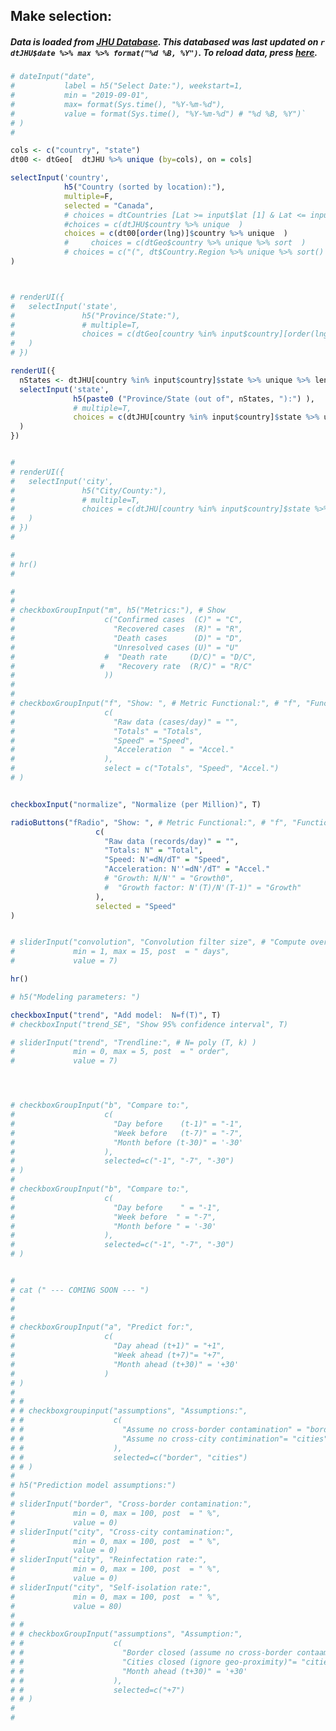 <!-- # covid.0.selection.Rmd -->


## Make selection: {.sidebar}

  
##### Data is loaded  from [JHU Database](https://coronavirus.jhu.edu/map.html). This databased  was last updated on  `r dtJHU$date %>% max %>% format("%d %B, %Y")`. To reload data, press [here](https://itrack.shinyapps.io/covid/).

<!-- ##### The [JHU Database](https://coronavirus.jhu.edu/map.html) was last updated on  `r dtJHU$date %>% max %>% format("%d %B, %Y")`.  -->
<!-- ##### To reload data from this databasse, press [here](https://itrack.shinyapps.io/covid/). -->


<!-- #### Make Selection: -->
<!-- ####  Date:`r format(Sys.time(), "%d %B, %Y")`. -->

```r

# dateInput("date",
#           label = h5("Select Date:"), weekstart=1,
#           min = "2019-09-01",
#           max= format(Sys.time(), "%Y-%m-%d"), 
#           value = format(Sys.time(), "%Y-%m-%d") # "%d %B, %Y")`
# )
# 

cols <- c("country", "state") 
dt00 <- dtGeo[  dtJHU %>% unique (by=cols), on = cols]

selectInput('country',
            h5("Country (sorted by location):"),
            multiple=F,
            selected = "Canada",
            # choices = dtCountries [Lat >= input$lat [1] & Lat <= input$lat  [2] & Long >= input$long [1] & Long <= input$long [2] ]
            #choices = c(dtJHU$country %>% unique  ) 
            choices = c(dt00[order(lng)]$country %>% unique  ) 
            #     choices = c(dtGeo$country %>% unique %>% sort  ) 
            # choices = c("(", dt$Country.Region %>% unique %>% sort() )
)



# renderUI({
#   selectInput('state',
#               h5("Province/State:"),
#               # multiple=T,
#               choices = c(dtGeo[country %in% input$country][order(lng)]$state %>% unique %>% sort() )
#   )
# })

renderUI({
  nStates <- dtJHU[country %in% input$country]$state %>% unique %>% length
  selectInput('state',
              h5(paste0 ("Province/State (out of", nStates, "):") ),
              # multiple=T,
              choices = c(dtJHU[country %in% input$country]$state %>% unique %>% sort() )
  )
})


# 
# renderUI({
#   selectInput('city',
#               h5("City/County:"),
#               # multiple=T,
#               choices = c(dtJHU[country %in% input$country]$state %>% unique %>% sort() )
#   )
# })
# 

# 
# hr()
# 

# 
# 
# checkboxGroupInput("m", h5("Metrics:"), # Show
#                    c("Confirmed cases  (C)" = "C",
#                      "Recovered cases  (R)" = "R",
#                      "Death cases      (D)" = "D",
#                      "Unresolved cases (U)" = "U"
#                    #  "Death rate     (D/C)" = "D/C",
#                   #   "Recovery rate  (R/C)" = "R/C"
#                    ))
# 
# 
# checkboxGroupInput("f", "Show: ", # Metric Functional:", # "f", "Functionals:", Show Compute
#                    c(
#                      "Raw data (cases/day)" = "",
#                      "Totals" = "Totals",
#                      "Speed" = "Speed",
#                      "Acceleration  " = "Accel."
#                    ),
#                    select = c("Totals", "Speed", "Accel.")
# )


checkboxInput("normalize", "Normalize (per Million)", T)

radioButtons("fRadio", "Show: ", # Metric Functional:", # "f", "Functionals:", Show Compute
                   c(
                     "Raw data (records/day)" = "",
                     "Totals: N" = "Total",
                     "Speed: N'=dN/dT" = "Speed",
                     "Acceleration: N''=dN'/dT" = "Accel."
                     # "Growth: N/N'" = "Growth0",
                     #  "Growth factor: N'(T)/N'(T-1)" = "Growth"
                   ),
                   selected = "Speed"
)


# sliderInput("convolution", "Convolution filter size", # "Compute over:", #Averaging  window size
#             min = 1, max = 15, post  = " days",
#             value = 7)

hr()

# h5("Modeling parameters: ")

checkboxInput("trend", "Add model:  N=f(T)", T)
# checkboxInput("trend_SE", "Show 95% confidence interval", T)

# sliderInput("trend", "Trendline:", # N= poly (T, k) )
#             min = 0, max = 5, post  = " order",
#             value = 7)




# checkboxGroupInput("b", "Compare to:",
#                    c(
#                      "Day before    (t-1)" = "-1",
#                      "Week before   (t-7)" = "-7",
#                      "Month before (t-30)" = '-30'
#                    ),
#                    selected=c("-1", "-7", "-30")
# )
# 
# checkboxGroupInput("b", "Compare to:",
#                    c(
#                      "Day before    " = "-1",
#                      "Week before  " = "-7",
#                      "Month before " = '-30'
#                    ),
#                    selected=c("-1", "-7", "-30")
# )


# 
# cat (" --- COMING SOON --- ") 
# 
# 
# 
# checkboxGroupInput("a", "Predict for:",
#                    c(
#                      "Day ahead (t+1)" = "+1",
#                      "Week ahead (t+7)"= "+7",
#                      "Month ahead (t+30)" = '+30'
#                    )
# )
# 
# # 
# # checkboxgroupinput("assumptions", "Assumptions:",
# #                    c(
# #                      "Assume no cross-border contamination" = "border",
# #                      "Assume no cross-city contimination"= "cities"
# #                    ),
# #                    selected=c("border", "cities")
# # )
# 
# h5("Prediction model assumptions:")
# 
# sliderInput("border", "Cross-border contamination:",
#             min = 0, max = 100, post  = " %",
#             value = 0)
# sliderInput("city", "Cross-city contamination:",
#             min = 0, max = 100, post  = " %",
#             value = 0)
# sliderInput("city", "Reinfectation rate:",
#             min = 0, max = 100, post  = " %",
#             value = 0)
# sliderInput("city", "Self-isolation rate:",
#             min = 0, max = 100, post  = " %",
#             value = 80)
# 
# # 
# # checkboxGroupInput("assumptions", "Assumption:",
# #                    c(
# #                      "Border closed (assume no cross-border contaamination)" = "border",
# #                      "Cities closed (ignore geo-proximity)"= "cities", # ()
# #                      "Month ahead (t+30)" = '+30'
# #                    ),
# #                    selected=c("+7")
# # )
# 
# 

```




<!-- <center> -->
<!-- ![](front_image4.png) -->
<!-- </center> -->